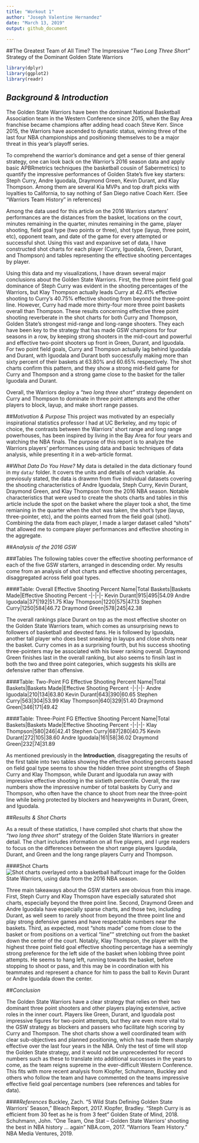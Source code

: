 ---
title: "Workout 1"
author: "Joseph Valentine Hernandez"
date: "March 13, 2019"
output: github_document
 
---
##The Greatest Team of All Time? The Impressive *"Two Long Three Short"* Strategy of the Dominant Golden State Warriors


```{r include=FALSE}
library(dplyr)
library(ggplot2)
library(readr)
```
## *Background & Introduction*
The Golden State Warriors have been the dominant National Basketball Association team in the Western Conference since 2015, when the Bay Area franchise became champions after adding head coach Steve Kerr. Since 2015, the Warriors have ascended to dynastic status, winning three of the last four NBA championships and positioning themselves to be a major threat in this year's playoff series. 

To comprehend the warrior's dominance and get a sense of thier general strategy, one can look back on the Warrior's 2016 season data and apply basic APBRmetrics techniques (the basketball cousin of Sabermetrics) to quantify the impressive performances of Golden State's five key starters: Steph Curry, Andre Iguodala, Draymond Green, Kevin Durant, and Klay Thompson. Among them are several Kia MVPs and top draft picks with loyalties to California, to say nothing of San Diego native Coach Kerr. (See "Warriors Team History" in references)

Among the data used for this article on the 2016 Warriors starters' performances are the distances from the basket, locations on the court, minutes remaining in the quarter, minutes remaining in the game, player shooting, field goal type (two points or three), shot type (layup, three point, etc), opponent team, and date of the game for every attempted or successful shot. Using this vast and expanisve set of data, I have constructed shot charts for each player (Curry, Iguodala, Green, Durant, and Thompson) and tables representing the effective shooting percentages by player. 

Using this data and my visualizations, I have drawn several major conclusions about the Golden State Warriors. First, the three point field goal dominance of Steph Curry was evident in the shooting percentages of the Warriors, but Klay Thompson actually leads Curry at 42.41% effective shooting to Curry's 40.75% effective shooting from beyond the three-point line. However, Curry had made more thirty-four more three point baskets overall than Thompson. These results concerning effective three point shooting reverberate in the shot charts for both Curry and Thompson, Golden State's strongest mid-range and long-range shooters. They each have been key to the strategy that has made GSW champions for four seasons in a row, by keeping strong shooters in the mid-court and powerful and effective two-point shooters up front in Green, Durant, and Iguodala. For two point field goals, Curry and Thompson actually lag behind Iguodala and Durant, with Iguodala and Durant both successfully making more than sixty percent of their baskets at 63.80% and 60.65% respectively. The shot charts confirm this pattern, and they show a strong mid-field game for Curry and Thompson and a strong game close to the basket for the taller Iguodala and Durant. 

Overall, the Warriors deploy a *"two long three short"* strategy dependent on Curry and Thompson to dominate in three point attempts and the other players to block, layup, and make short range passes. 


##*Motivation & Purpose*
This project was motivated by an especially inspirational statistics professor I had at UC Berkeley, and my topic of choice, the contrasts between the Warriors' short range and long range powerhouses, has been inspired by living in the Bay Area for four years and watching the NBA finals. The purpose of this report is to analyze the Warriors players' performances using data and basic techniques of data analysis, while presenting it in a web-article format. 

##*What Data Do You Have?*
My data is detailed in the data dictionary found in my `data/` folder. It covers the units and details of each variable. As previosuly stated, the data is drawmn from five individual datasets covering the shooting characteristics of Andre Iguodala, Steph Curry, Kevin Durant, Draymond Green, and Klay Thompson from the 2016 NBA season. Notable characteristics that were used to create the shots charts and tables in this article include the spot on the basket where the player took a shot, the time remianing in the quarter when the shot was taken, the shot's type (layup, three-pointer, etc), and the points earned from the field goal (shot). Combining the data from each player, I made a larger dataset called "shots" that allowed me to compare player performances and effective shooting in the aggregate. 

##*Analysis of the 2016 GSW*

###Tables
The following tables cover the effective shooting performance of each of the five GSW starters, arranged  in descending order. My results come from an analysis of shot charts and effective shooting percentages, disaggregated across field goal types. 

####Table: Overall Effective Shooting Percent
Name|Total Baskets|Baskets Made|Effective Shooting Percent
-|-|-|-
Kevin Durant|915|495|54.09
Andre Iguodala|371|192|51.75
Klay Thompson|1220|575|47.13
Stephen Curry|1250|584|46.72
Draymond Green|578|245|42.38

The overall rankings place Durant on top as the most effective shooter on the Golden State Warriors team, which comes as unsurprising news to followers of basketball and devoted fans. He is followed by Iguodala, another tall player who does best sneaking in layups and close shots near the basket. Curry comes in as a surprising fourth, but his success shooting three-pointers may be associated with his lower ranking overall. Draymond Green finishes last in the overall ranking, but also seems to finsih last in both the two and three point categories, which suggests his skills are defensive rather than offensive. 

####Table: Two-Point FG Effective Shooting Percent
Name|Total Baskets|Baskets Made|Effective Shooting Percent
-|-|-|-
Andre Iguodala|210|134|63.80
Kevin Durant|643|390|60.65
Stephen Curry|563|304|53.99
Klay Thompson|640|329|51.40
Draymond Green|346|171|49.42


####Table: Three-Point FG Effective Shooting Percent
Name|Total Baskets|Baskets Made|Effective Shooting Percent
-|-|-|-
Klay Thompson|580|246|42.41
Stephen Curry|687|280|40.75
Kevin Durant|272|105|38.60
Andre Iguodala|161|58|36.02
Draymond Green|232|74|31.89

As mentioned previously in the **Introduction**, disaggregating the results of the first table into two tables showing the effective shooting percents based on field goal type seems to show the hidden three point strengths of Steph Curry and Klay Thompson, while Durant and Iguodala run away with impressive effective shooting in the sixtieth percentile. Overall, the raw numbers show the impressive number of total baskets by Curry and Thompson, who often have the chance to shoot from near the three-point line while being protected by blockers and heavyweights in Durant, Green, and Iguodala. 

##*Results & Shot Charts*

As a result of these statistics, I have compiled shot charts that show the *"two long three short"* strategy of the Golden State Warriors in greater detail. The chart includes information on all five players, and I urge readers to focus on the differences between the short range players Iguodala, Durant, and Green and the long range players Curry and Thompson. 

####Shot Charts
![Shot charts overlayed onto a basketball halfcourt image for the Golden State Warriors, using data from the 2016 NBA season.](../images/gsw-shot-charts2.png)

Three main takeaways about the GSW starters are obvious from this image. First, Steph Curry and Klay Thomspon have especially saturated shot charts, especially beyond the three point line. Second, Draymond Green and Andre Iguodala have especially sparse charts, and those two, including Durant, as well seem to rarely shoot from beyond the three point line and play strong defensive games and have respectable numbers near the baskets. Third, as expected, most "shots made" come from close to the basket or from positions on a vertical "line"" stretching out from the basket down the center of the court. Notably, Klay Thompson, the player with the highest three point field goal effective shooting percentage has a seemingly strong preference for the left side of the basket when lobbing three point attempts. He seems to hang left, running towards the basket, before stopping to shoot or pass, and this may be in coordination with his teammates and represent a chance for him to pass the ball to Kevin Durant or Andre Iguodala down the center. 


##*Conclusion*

The Golden State Warriors have a clear strategy that relies on their two dominant three point shooters and other players playing extensive, active roles in the inner court. Players like Green, Durant, and Iguodala post impressive figures for two-point attempts, but they are even more vital to the GSW strategy as blockers and passers who facilitate high scoring by Curry and Thompson. The shot charts show a well coordinated team with clear sub-objectives and planned positioning, which has made them sharply effective over the last four years in the NBA. Only the test of time will stop the Golden State strategy, and it would not be unprecedented for record numbers such as these to translate into additional successes in the years to come, as the team reigns supreme in the ever-difficult Western Conference. This fits with more recent analysis from Klopfer, Schuhmann, Buckley and others who follow the team and have commented on the teams impressive effective field goal percentage numbers (see references and tables for data).

####*References*
Buckley, Zach. "5 Wild Stats Defining Golden State Warriors' Season," Bleach Report, 2017. 
Klopfer, Bradley. "Steph Curry is as efficient from 30 feet as he is from 3 feet" Golden State of Mind, 2018. 
Schuhmann, John. "One Team, One Stat -- Golden State Warriors' shooting the best in NBA history ... again" NBA.com, 2017.
"Warriors Team History." NBA Media Ventures, 2019. 




